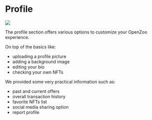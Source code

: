 # Profile

![](/profile.jpg)

The profile section offers various options to customize your OpenZoo experience. 

On top of the basics like:
*   uploading a profile picture
*   adding a background image
*   editing your bio
*   checking your own NFTs

We provided some very practical information such as:
*   past and current offers
*   overall transaction history
*   favorite NFTs list
*   social media sharing option
*   report profile
